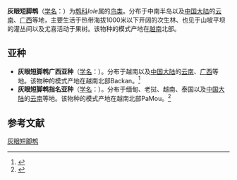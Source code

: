 {{Speciesbox
| name = 灰眼短脚鹎
| status = LC
| status_system = iucn3.1
| status_ref = <ref name = iucn>{{IUCN|id=22713544 |title=''Iole propinqua'' |assessors=[[BirdLife_International|BirdLife International]]  |version=2020.1 |year=2016 |accessdate=1 October 2016}} 資料庫資料包含說明此物種被編入無危級別的原因</ref>
| image = Lole propinqua, Grey-eyed bulbul - Khao Yai National Park (11765405696).jpg
| image_width = 260px
| image_caption = 
| genus = Iole
| species = propinqua
| authority = ({{le|艾米爾·歐斯塔雷|Émile Oustalet|Oustalet}}, 1903)
| range_map = Iole propinqua distribution map.png
| range_map_width = 250px
| range_map_caption = 灰眼短脚鹎的分布範圍
| synonyms = 
* ''Criniger propinquus''<br>{{small|Oustalet, 1903}}
* ''Criniger lönnbergi''<br>{{small|Gyldenstolpe, 1913}}
* ''Microscelis (Iole) charlottae''<br>{{small|Delacour, 1943}}
* ''Hypsipetes propinquus''<br>{{small|(Oustalet, 1903)}}
}}

'''灰眼短脚鹎'''（[[学名|学名]]：{{lang|la|''Iole propinqua''}}）为[[鹎科|鹎科]]''Iole''属的[[鸟类|鸟类]]。分布于中南半岛以及[[中国大陆|中国大陆]]的[[云南|云南]]、[[广西|广西]]等地，主要生活于热带海拔1000米以下开阔的次生林、也见于山坡平坝的灌丛间以及尤喜活动于果树。该物种的模式产地在[[越南|越南]]北部。

==亚种==
*'''灰眼短脚鹎广西亚种'''（[[学名|学名]]：{{lang|la|''Iole propinqua aquilonis''}}）。分布于越南以及[[中国大陆|中国大陆]]的[[云南|云南]]、[[广西|广西]]等地。该物种的模式产地在越南北部Backan。<ref name='id2705'>{{cite web| url =http://www.bioinfo.cn/db05/BjdwSpecies.php?action=view&id=2705| title =灰眼短脚鹎广西亚种| work =《中国动物物种编目数据库》| publisher =中国科学院微生物研究所| author =中国科学院动物研究所| accessdate =2009-04-04| deadurl =yes| archiveurl =https://web.archive.org/web/20160305031907/http://www.bioinfo.cn/db05/BjdwSpecies.php?action=view&id=2705| archivedate =2016-03-05}}</ref>
*'''灰眼短脚鹎指名亚种'''（[[学名|学名]]：{{lang|la|''Iole propinqua propinqua''}}）。分布于缅甸、老挝、越南、泰国以及[[中国大陆|中国大陆]]的[[云南|云南]]等地。该物种的模式产地在越南北部PaMou。<ref name='id2706'>{{cite web| url =http://www.bioinfo.cn/db05/BjdwSpecies.php?action=view&id=2706| title =灰眼短脚鹎指名亚种| work =《中国动物物种编目数据库》| publisher =中国科学院微生物研究所| author =中国科学院动物研究所| accessdate =2009-04-04| deadurl =yes| archiveurl =https://web.archive.org/web/20160305100713/http://www.bioinfo.cn/db05/BjdwSpecies.php?action=view&id=2706| archivedate =2016-03-05}}</ref>

== 参考文献 ==
{{reflist}}

[[Category:短脚鹎属|灰眼短脚鹎]]


{{雀形目小作品}}